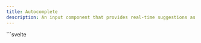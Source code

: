 ```yaml
---
title: Autocomplete
description: An input component that provides real-time suggestions as you type, with support for dynamic data, multiple variants, and customizable behavior.
---
```


<Tabs>
  <TabItem label="Preview">
  <AutocompletePreview client:load />
</TabItem>
  <TabItem label="Usage">
    ```svelte
    <script lang="ts">
      import { Autocomplete, Link } from "@dxdns/feflow"

      const data = Array.from(Array(30)).map((_, i) => ({
        id: i,
        label: `Item ${i}`
      }))
    </script>

    <Autocomplete variant="search" {data} filter={(item) => `${item.label}`}>
      {#snippet renderInput({ id, label })}
        <Link href="/{id}">
          {label}
        </Link>
      {/snippet}
    </Autocomplete>
      ```
  </TabItem>
</Tabs>